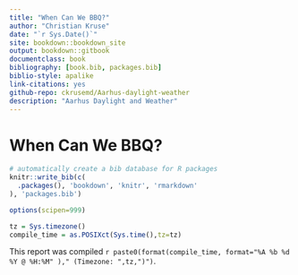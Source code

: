 ```yaml
--- 
title: "When Can We BBQ?"
author: "Christian Kruse"
date: "`r Sys.Date()`"
site: bookdown::bookdown_site
output: bookdown::gitbook
documentclass: book
bibliography: [book.bib, packages.bib]
biblio-style: apalike
link-citations: yes
github-repo: ckrusemd/Aarhus-daylight-weather
description: "Aarhus Daylight and Weather"
---
```


# When Can We BBQ?

```r
# automatically create a bib database for R packages
knitr::write_bib(c(
  .packages(), 'bookdown', 'knitr', 'rmarkdown'
), 'packages.bib')

options(scipen=999)

tz = Sys.timezone()
compile_time = as.POSIXct(Sys.time(),tz=tz)

```

This report was compiled `r paste0(format(compile_time, format="%A %b %d %Y @ %H:%M" )," (Timezone: ",tz,")") `.
